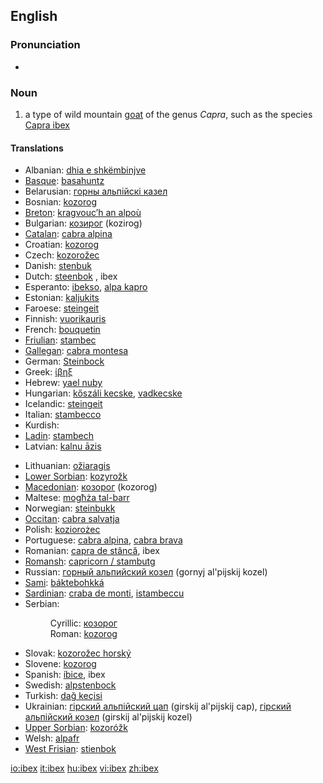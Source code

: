 ==English==
{{wikipedia}}

===Pronunciation===
* {{IPA|/'aɪbɛks/}}

===Noun===
{{en-noun|pl=ibex|pl2=ibexes}}

# a type of wild mountain [[goat]] of the genus ''Capra'', such as the species [[Capra ibex]]

====Translations====
{{trans-top|type of wild mountain goat}}
* Albanian: [[dhia e shkëmbinjve]]
* [[Basque]]: [[basahuntz]]
* Belarusian: [[горны альпійскі казел]]
* Bosnian: [[kozorog]] {{m}}
* [[Breton]]: [[kragvouc’h an alpoù]]
* Bulgarian: [[козирог]] (kozirog)
* [[Catalan]]: [[cabra alpina]]
* Croatian: [[kozorog]] {{m}}
* Czech: [[kozorožec]]
* Danish: [[stenbuk]]
* Dutch: [[steenbok]] {{m}}, ibex {{m}}
* Esperanto: [[ibekso]], [[alpa kapro]]
* Estonian: [[kaljukits]]
* Faroese: [[steingeit]]
* Finnish: [[vuorikauris]]
* French: [[bouquetin]] {{m}}
* [[Friulian]]: [[stambec]]
* [[Gallegan]]: [[cabra montesa]]
* German: [[Steinbock]] {{m}}
* Greek: [[ίβηξ]] '' ''
* Hebrew: [[yael nuby]]
* Hungarian: [[kőszáli kecske]], [[vadkecske]]
* Icelandic: [[steingeit]]
* Italian: [[stambecco]] {{m}}
* Kurdish: {{KUchar|[[بزنه‌کێوی]]}}
* [[Ladin]]: [[stambech]]
* Latvian: [[kalnu āzis]]
{{trans-mid}}
* Lithuanian: [[ožiaragis]]
* [[Lower Sorbian]]: [[kozyrožk]]
* [[Macedonian]]: [[козорог]] (kozorog)
* Maltese: [[mogħża tal-barr]]
* Norwegian: [[steinbukk]]
* [[Occitan]]: [[cabra salvatja]]
* Polish: [[koziorożec]]
* Portuguese: [[cabra alpina]], [[cabra brava]]
* Romanian: [[capra de stâncă]], ibex
* [[Romansh]]: [[capricorn / stambutg]]
* Russian: [[горный альпийский козел]] (gornyj al'pijskij kozel)
* [[Sami]]: [[báktebohkká]]
* [[Sardinian]]: [[craba de monti]], [[istambeccu]]
* Serbian:
*: Cyrillic: [[козорог]] {{m}}
*: Roman: [[kozorog]] {{m}}
* Slovak: [[kozorožec horský]]
* Slovene: [[kozorog]] {{m}}
* Spanish: [[íbice]], ibex {{m}}
* Swedish: [[alpstenbock]]
* Turkish: [[dağ keçisi]]
* Ukrainian: [[гiрский альпiйский цап]] (girskij al'pijskij cap), [[гiрский альпiйский козел]] (girskij al'pijskij kozel)
* [[Upper Sorbian]]: [[kozoróžk]]
* Welsh: [[alpafr]]
* [[West Frisian]]: [[stienbok]]
{{trans-bottom}}

[[io:ibex]]
[[it:ibex]]
[[hu:ibex]]
[[vi:ibex]]
[[zh:ibex]]